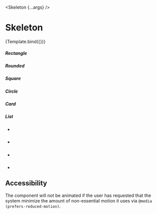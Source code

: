 

<Meta title="Atoms/Skeleton" component={Skeleton} />

  <Skeleton {...args} />

# Skeleton

<Description of={Skeleton} />

<Canvas>
  <Story
    name="Skeleton"
  >{Template.bind({})}</Story>
</Canvas>

<ArgsTable of={Skeleton} />

<Canvas>
<div>
    <div className="row">
        <div className="col-6">
            <h5>Rectangle</h5>
            <Skeleton className="mb-2" />
            <Skeleton width="10rem" className="mb-2" />
            <Skeleton width="5rem" className="mb-2" />
            <Skeleton height="2rem" className="mb-2" />
            <Skeleton width="10rem" height="4rem" className="mb-4" />
        </div>
        <div className="col-6">
            <h5>Rounded</h5>
            <Skeleton className="mb-2" borderRadius="16px" />
            <Skeleton width="10rem" className="mb-2" borderRadius="16px" />
            <Skeleton width="5rem" borderRadius="16px" className="mb-2" />
            <Skeleton height="2rem" className="mb-2" borderRadius="16px" />
            <Skeleton width="10rem" height="4rem" borderRadius="16px" />
        </div>
    </div>
    <div className="row">
        <div className="col-6">
            <h5>Square</h5>
            <div className="d-inline-flex align-items-end">
            <Skeleton size="2rem" className="mr-2" />
            <Skeleton size="3rem" className="mr-2" />
            <Skeleton size="4rem" className="mr-2" />
            <Skeleton size="5rem" />
            </div>
        </div>
        <div className="col-6">
            <h5>Circle</h5>
            <div className="d-inline-flex align-items-end">
                <Skeleton shape="circle" size="2rem" className="mr-2" />
                <Skeleton shape="circle" size="3rem" className="mr-2" />
                <Skeleton shape="circle" size="4rem" className="mr-2" />
                <Skeleton shape="circle" size="5rem" />
            </div>
        </div>
    </div>
</div>
</Canvas>

<Canvas>
<div className="row">
    <div className="col-6">
        <h5>Card</h5>
        <div className="card">
            <div className="card-body">
                <div className="d-flex mb-3">
                    <Skeleton shape="circle" size="4rem" className="mr-2" />
                    <div>
                        <Skeleton width="10rem" className="mb-2" />
                        <Skeleton width="5rem" className="mb-2" />
                        <Skeleton height=".5rem" />
                    </div>
                </div>
                <Skeleton width="100%" height="150px" />
                <div className="d-flex justify-content-between mt-3">
                    <Skeleton width="4rem" height="2rem" />
                    <Skeleton width="4rem" height="2rem" />
                </div>
            </div>
        </div>
    </div>
    <div className="col-6">
        <h5>List</h5>
        <ul className="list-unstyled">
            <li className="mb-3">
                <div className="d-flex align-items-center">
                    <Skeleton shape="circle" size="4rem" className="mr-2" />
                    <div style={{ flex: '1' }}>
                        <Skeleton width="100%" className="mb-2" />
                        <Skeleton width="75%" />
                    </div>
                </div>
            </li>
            <li className="mb-3">
                <div className="d-flex align-items-center">
                    <Skeleton shape="circle" size="4rem" className="mr-2" />
                    <div style={{ flex: '1' }}>
                        <Skeleton width="100%" className="mb-2" />
                        <Skeleton width="75%" />
                    </div>
                </div>
            </li>
            <li className="mb-3">
                <div className="d-flex align-items-center">
                    <Skeleton shape="circle" size="4rem" className="mr-2" />
                    <div style={{ flex: '1' }}>
                        <Skeleton width="100%" className="mb-2" />
                        <Skeleton width="75%" />
                    </div>
                </div>
            </li>
            <li className="mb-3">
                <div className="d-flex align-items-center">
                    <Skeleton shape="circle" size="4rem" className="mr-2" />
                    <div style={{ flex: '1' }}>
                        <Skeleton width="100%" className="mb-2" />
                        <Skeleton width="75%" />
                    </div>
                </div>
            </li>
        </ul>
    </div>
</div>
</Canvas>

## Accessibility

The component will not be animated if the user has requested that the system minimize the amount of non-essential motion it uses via `@media (prefers-reduced-motion)`.

